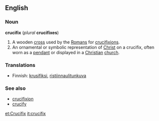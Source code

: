 ==English==
===Noun===
'''crucifix''' (''plural'' '''crucifixes''')

#A wooden [[cross]] used by the [[Roman]]s for [[crucifixion]]s.
#An ornamental or symbolic representation of [[Christ]] on a crucifix, often worn as a [[pendant]] or displayed in a [[Christian]] [[church]].

===Translations===

*Finnish: [[krusifiksi]], [[ristiinnaulitunkuva]]

===See also===
*[[crucifixion]]
*[[crucify]]

[[et:Crucifix]]
[[it:crucifix]]